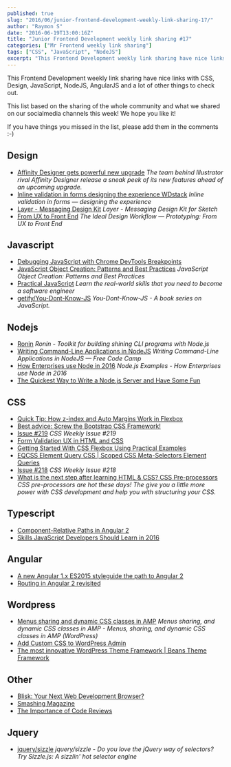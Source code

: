 ```yaml
---
published: true
slug: "2016/06/junior-frontend-development-weekly-link-sharing-17/"
author: "Raymon S"
date: "2016-06-19T13:00:16Z"
title: "Junior Frontend Development weekly link sharing #17"
categories: ["Mr Frontend weekly link sharing"]
tags: ["CSS", "JavaScript", "NodeJS"]
excerpt: "This Frontend Development weekly link sharing have nice links with CSS, Design, JavaScript, NodeJS,..."
---
```


This Frontend Development weekly link sharing have nice links with CSS, Design, JavaScript, NodeJS, AngularJS and a lot of other things to check out.

This list based on the sharing of the whole community and what we shared on our socialmedia channels this week! We hope you like it!

If you have things you missed in the list, please add them in the comments :-)

## Design

* [Affinity Designer gets powerful new upgrade](http://www.creativebloq.com/software/affinity-designer-gets-powerful-new-upgrade-61620760 "Affinity Designer gets powerful new upgrade") _The team behind Illustrator rival Affinity Designer release a sneak peek of its new features ahead of an upcoming upgrade._
* [Inline validation in forms designing the experience WDstack](http://buff.ly/1YoWUnX "Inline validation in forms designing the experience WDstack") _Inline validation in forms — designing the experience_
* [Layer - Messaging Design Kit](http://buff.ly/1UQmsoc "Layer - Messaging Design Kit") _Layer - Messaging Design Kit for Sketch_
* [From UX to Front End](http://buff.ly/25QGc6J "The Ideal Design Workflow Prototyping: From UX to Front End") _The Ideal Design Workflow — Prototyping: From UX to Front End_

## Javascript

* [Debugging JavaScript with Chrome DevTools Breakpoints](http://buff.ly/1XZ7OCh "Debugging JavaScript with Chrome DevTools Breakpoints")
* [JavaScript Object Creation: Patterns and Best Practices](http://buff.ly/1VSvBBZ "JavaScript Object Creation: Patterns and Best Practices") _JavaScript Object Creation: Patterns and Best Practices_
* [Practical JavaScript](http://watchandcode.com/courses/practical-javascript "Practical JavaScript") _Learn the real-world skills that you need to become a software engineer_
* [getify/You-Dont-Know-JS](https://github.com/getify/You-Dont-Know-JS/blob/master/README.md#you-dont-know-js-book-series "getify/You-Dont-Know-JS") _You-Dont-Know-JS - A book series on JavaScript._

## Nodejs

* [Ronin](http://buff.ly/1UmCWat "Ronin - Toolkit for building shining CLI programs with Node.js") _Ronin - Toolkit for building shining CLI programs with Node.js_
* [Writing Command-Line Applications in NodeJS](http://buff.ly/1W31KH2 "Writing Command-Line Applications in NodeJS Free Code Camp") _Writing Command-Line Applications in NodeJS — Free Code Camp_
* [How Enterprises use Node in 2016](http://buff.ly/1Uu4kVl "Node.js Examples - How Enterprises use Node in 2016 | @RisingStack") _Node.js Examples - How Enterprises use Node in 2016_
* [The Quickest Way to Write a Node.js Server and Have Some Fun](http://buff.ly/1UwSrKk "The Quickest Way to Write a Node.js Server and Have Some Fun")

## CSS

* [Quick Tip: How z-index and Auto Margins Work in Flexbox](http://buff.ly/1USaKfD "Quick Tip: How z-index and Auto Margins Work in Flexbox")
* [Best advice: Screw the Bootstrap CSS Framework!](http://buff.ly/1XWem4H "Best advice: Screw the Bootstrap CSS Framework!")
* [Issue #219](http://buff.ly/1Uu4tbv "Issue #219") _CSS Weekly Issue #219_
* [Form Validation UX in HTML and CSS](http://buff.ly/28AS8bv "Form Validation UX in HTML and CSS | CSS-Tricks")
* [Getting Started With CSS Flexbox Using Practical Examples](http://buff.ly/1VSvHJI "Getting Started With CSS Flexbox Using Practical Examples")
* [EQCSS Element Query CSS | Scoped CSS Meta-Selectors Element Queries](http://buff.ly/1L7uUSb "EQCSS Element Query CSS | Scoped CSS Meta-Selectors Element Queries")
* [Issue #218](http://buff.ly/1riAMyj "Issue #218") _CSS Weekly Issue #218_
* [What is the next step after learning HTML & CSS? CSS Pre-processors](https://mrfrontend.org/2016/06/next-step-learning-html-css-pre-processors/ "What is the next step after learning HTML & CSS? CSS Pre-processors") _CSS pre-processors are hot these days! The give you a little more power with CSS development and help you with structuring your CSS._

## Typescript

* [Component-Relative Paths in Angular 2](http://buff.ly/25Z5GP9 "Component-Relative Paths in Angular 2")
* [Skills JavaScript Developers Should Learn in 2016](http://buff.ly/1UyFcIV "Skills JavaScript Developers Should Learn in 2016 | Codementor")

## Angular

* [A new Angular 1.x ES2015 styleguide the path to Angular 2](http://buff.ly/1Pnd4XH "A new Angular 1.x ES2015 styleguide the path to Angular 2")
* [Routing in Angular 2 revisited](http://buff.ly/1UTwkgU "Routing in Angular 2 revisited")

## Wordpress

* [Menus sharing and dynamic CSS classes in AMP](http://buff.ly/25Z6ovV "Menus sharing and dynamic CSS classes in AMP") _Menus sharing, and dynamic CSS classes in AMP - Menus, sharing, and dynamic CSS classes in AMP (WordPress)_
* [Add Custom CSS to WordPress Admin](http://buff.ly/1Uup2nY "Add Custom CSS to WordPress Admin")
* [The most innovative WordPress Theme Framework | Beans Theme Framework](http://buff.ly/1U7TWPn "The most innovative WordPress Theme Framework | Beans Theme Framework")

## Other

* [Blisk: Your Next Web Development Browser?](http://buff.ly/1XWdWuZ "Blisk: Your Next Web Development Browser?")
* [Smashing Magazine](https://www.smashingmagazine.com/2016/06/designing-modular-ui-systems-via-style-guide-driven-development/ "Smashing Magazine")
* [The Importance of Code Reviews](http://buff.ly/1PSEydh "The Importance of Code Reviews")

## Jquery

* [jquery/sizzle](http://buff.ly/1Xiv51a "jquery/sizzle") _jquery/sizzle - Do you love the jQuery way of selectors? Try Sizzle.js: A sizzlin' hot selector engine_
